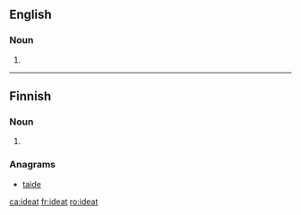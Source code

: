 ==English==

===Noun===
{{en-noun}}

# {{alternative form of|ideate|lang=en}}

{{Webster 1913}}

----

==Finnish==

===Noun===
{{head|fi|noun form}}

# {{plural of|idea|lang=fi}}

===Anagrams===
* [[taide#Finnish|taide]]

[[ca:ideat]]
[[fr:ideat]]
[[ro:ideat]]